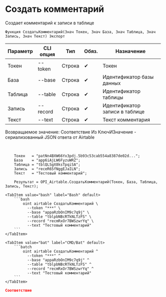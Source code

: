 ﻿---
sidebar_position: 2
description: Создать комментарий и другие функции для работы с Airtable в Открытом пакете интеграций - бесплатной open-source библиотеке интеграций для 1С:Предприятие 8, OneScript и CLI
keywords: [1C, 1С, 1С:Предприятие, 1С:Предприятие 8.3, API, Интеграция, Сервисы, Обмен, OneScript, CLI, Airtable]
---


# Создать комментарий
 Создает комментарий к записи в таблице



`Функция СоздатьКомментарий(Знач Токен, Знач База, Знач Таблица, Знач Запись, Знач Текст) Экспорт`

  | Параметр | CLI опция | Тип | Обяз. | Назначение |
  |-|-|-|-|-|
  | Токен | --token | Строка | &#x2714; | Токен |
  | База | --base | Строка | &#x2714; | Идентификатор базы данных |
  | Таблица | --table | Строка | &#x2714; | Идентификатор таблицы |
  | Запись | --record | Строка | &#x2714; | Идентификатор записи в таблице |
  | Текст | --text | Строка | &#x2714; | Текст комментария |

  
  Возвращаемое значение:   Соответствие Из КлючИЗначение - сериализованный JSON ответа от Airtable

<br/>




```bsl title="Пример использования для 1С:Предприятие/OneScript"
    Токен   = "patNn4BXW66Yx3pdj.5b93c53cab554a8387de02d...";
    База    = "app6iAjLW6FyzuWRZ";
    Таблица = "tblQLSgX8ksTpqiSA";
    Запись  = "receR65fNggEJaILN";
    Текст   = "Тестовый комментарий";

    Результат = OPI_Airtable.СоздатьКомментарий(Токен, База, Таблица, Запись, Текст);
```
    

 <Tabs>
  
    <TabItem value="bash" label="Bash" default>
        ```bash
            oint airtable СоздатьКомментарий \
              --token "***" \
              --base "appaRzbOnIM9c7q9j" \
              --table "tblpbNBcRTkNLTzFS" \
              --record "recmRxOr7BWSzwrYq" \
              --text "Тестовый комментарий"
        ```
    </TabItem>
  
    <TabItem value="bat" label="CMD/Bat" default>
        ```batch
            oint airtable СоздатьКомментарий ^
              --token "***" ^
              --base "appaRzbOnIM9c7q9j" ^
              --table "tblpbNBcRTkNLTzFS" ^
              --record "recmRxOr7BWSzwrYq" ^
              --text "Тестовый комментарий"
        ```
    </TabItem>
</Tabs>


```json title="Результат"
Соответствие
```
